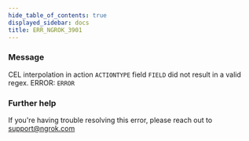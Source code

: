```yaml
---
hide_table_of_contents: true
displayed_sidebar: docs
title: ERR_NGROK_3901
---
```


### Message

CEL interpolation in action `ACTIONTYPE` field `FIELD` did not result in a valid regex.
ERROR: `ERROR`

<ErrorDetails />

### Further help

If you're having trouble resolving this error, please reach out to [support@ngrok.com](mailto:support@ngrok.com?subject=Help%20with%20ERR_NGROK_3901)
